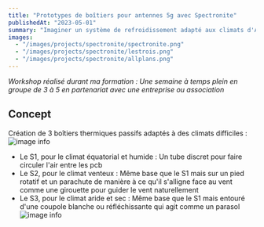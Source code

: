 ```yaml
---
title: "Prototypes de boîtiers pour antennes 5g avec Spectronite"
publishedAt: "2023-05-01"
summary: "Imaginer un système de refroidissement adapté aux climats d'Asie du sud est, d'Afrique et d'Amérique du sud."
images:
  - "/images/projects/spectronite/spectronite.png"
  - "/images/projects/spectronite/lestrois.png"
  - "/images/projects/spectronite/allplans.png"
---
```


*Workshop réalisé durant ma formation : Une semaine à temps plein en groupe de 
3 à 5 en partenariat avec une entreprise ou association*

## Concept
Création de 3 boîtiers thermiques passifs adaptés à des climats difficiles :
![image info](/images/projects/spectronite/allplans.png)
- Le S1, pour le climat équatorial et humide : Un tube discret pour faire circuler l'air entre les pcb
- Le S2, pour le climat venteux : Même base que le S1 mais sur un pied rotatif et un parachute de manière à ce qu'il s'alligne
face au vent comme une girouette pour guider le vent naturellement
- Le S3, pour le climat aride et sec : Même base que le S1 mais entouré d'une coupole blanche ou réfléchissante qui agit comme un parasol
![image info](/images/projects/spectronite/lestrois.png)


